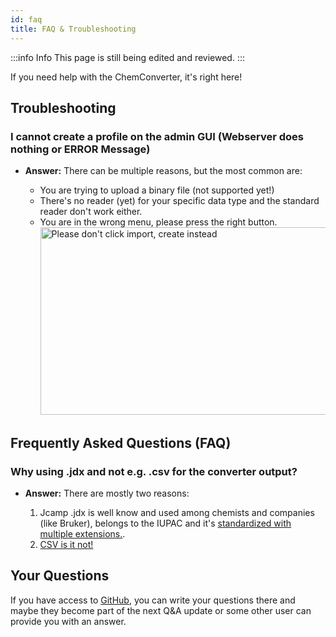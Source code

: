 ```yaml
---
id: faq
title: FAQ & Troubleshooting
---
```


:::info Info
This page is still being edited and reviewed.
:::

If you need help with the ChemConverter, it's right here!

## Troubleshooting

### I cannot create a profile on the admin GUI (Webserver does nothing or ERROR Message)

- <b>Answer:</b> There can be multiple reasons, but the most common are:

  - You are trying to upload a binary file (not supported yet!)
  - There's no reader (yet) for your specific data type and the standard reader don't work either.
  - You are in the wrong menu, please press the right button. <br /> <img src="/img/converter/dontImport.svg" alt="Please don't click import, create instead" style="width:600px;height:300px;" />

## Frequently Asked Questions (FAQ)

### Why using .jdx and not e.g. .csv for the converter output?

- <b>Answer:</b> There are mostly two reasons:

  1. Jcamp .jdx is well know and used among chemists and companies (like Bruker), belongs to the IUPAC and it's [standardized with multiple extensions.](https://doi.org/10.1366/0003702884428734).
  2. [CSV is it not!](https://doi.org/10.17487/RFC4180)

## Your Questions

If you have access to [GitHub](https://github.com/ComPlat/chemotion-converter-app/issues), you can write your questions there and maybe they become part of the next Q&A update or some other user can provide you with an answer.
